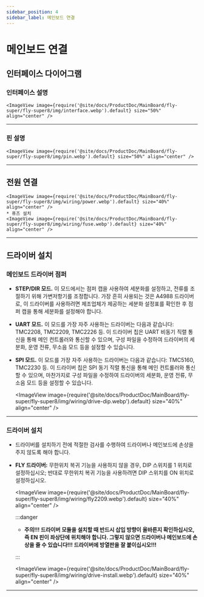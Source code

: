 ```yaml
---
sidebar_position: 4
sidebar_label: 메인보드 연결
---
```





# 메인보드 연결

## 인터페이스 다이어그램

### 인터페이스 설명

    <ImageView image={require('@site/docs/ProductDoc/MainBoard/fly-super/fly-super8/img/interface.webp').default} size="50%" align="center" />

----

### 핀 설명

    <ImageView image={require('@site/docs/ProductDoc/MainBoard/fly-super/fly-super8/img/pin.webp').default} size="50%" align="center" />

---

## 전원 연결

    <ImageView image={require('@site/docs/ProductDoc/MainBoard/fly-super/fly-super8/img/wiring/power.webp').default} size="40%" align="center" />
    * 퓨즈 설치
    <ImageView image={require('@site/docs/ProductDoc/MainBoard/fly-super/fly-super8/img/wiring/fuse.webp').default} size="40%" align="center" />

----

## 드라이버 설치

### 메인보드 드라이버 점퍼

* **STEP/DIR 모드.** 이 모드에서는 점퍼 캡을 사용하여 세분화를 설정하고, 전류를 조절하기 위해 가변저항기를 조정합니다. 가장 흔히 사용되는 것은 A4988 드라이버로, 이 드라이버를 사용하려면 제조업체가 제공하는 세분화 설정표를 확인한 후 점퍼 캡을 통해 세분화를 설정해야 합니다.
* **UART 모드.** 이 모드를 가장 자주 사용하는 드라이버는 다음과 같습니다: TMC2208, TMC2209, TMC2226 등. 이 드라이버 칩은 UART 비동기 직렬 통신을 통해 메인 컨트롤러와 통신할 수 있으며, 구성 파일을 수정하여 드라이버의 세분화, 운영 전류, 무소음 모드 등을 설정할 수 있습니다.
* **SPI 모드.** 이 모드를 가장 자주 사용하는 드라이버는 다음과 같습니다: TMC5160, TMC2230 등. 이 드라이버 칩은 SPI 동기 직렬 통신을 통해 메인 컨트롤러와 통신할 수 있으며, 마찬가지로 구성 파일을 수정하여 드라이버의 세분화, 운영 전류, 무소음 모드 등을 설정할 수 있습니다.

    <ImageView image={require('@site/docs/ProductDoc/MainBoard/fly-super/fly-super8/img/wiring/drive-dip.webp').default} size="40%" align="center" />

----

### 드라이버 설치

* 드라이버를 설치하기 전에 적절한 검사를 수행하여 드라이버나 메인보드에 손상을 주지 않도록 해야 합니다.
* **FLY 드라이버:** 무한위치 복귀 기능을 사용하지 않을 경우, DIP 스위치를 1 위치로 설정하십시오; 반대로 무한위치 복귀 기능을 사용하려면 DIP 스위치를 ON 위치로 설정하십시오.

    <ImageView image={require('@site/docs/ProductDoc/MainBoard/fly-super/fly-super8/img/wiring/fly2209.webp').default} size="40%" align="center" />

    :::danger

    * **주의!!! 드라이버 모듈을 설치할 때 반드시 삽입 방향이 올바른지 확인하십시오, 즉 EN 핀이 좌상단에 위치해야 합니다. 그렇지 않으면 드라이버나 메인보드에 손상을 줄 수 있습니다!!! 드라이버에 방열판을 잘 붙이십시오!!!**

    :::

    <ImageView image={require('@site/docs/ProductDoc/MainBoard/fly-super/fly-super8/img/wiring/drive-install.webp').default} size="40%" align="center" />


----